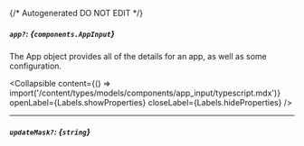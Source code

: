 {/* Autogenerated DO NOT EDIT  */}

##### `app?`: *{`components.AppInput`}*
The App object provides all of the details for an app, as well as some configuration.

<Collapsible content={() => import('/content/types/models/components/app_input/typescript.mdx')} openLabel={Labels.showProperties} closeLabel={Labels.hideProperties} />


---
##### `updateMask?`: *{`string`}*


